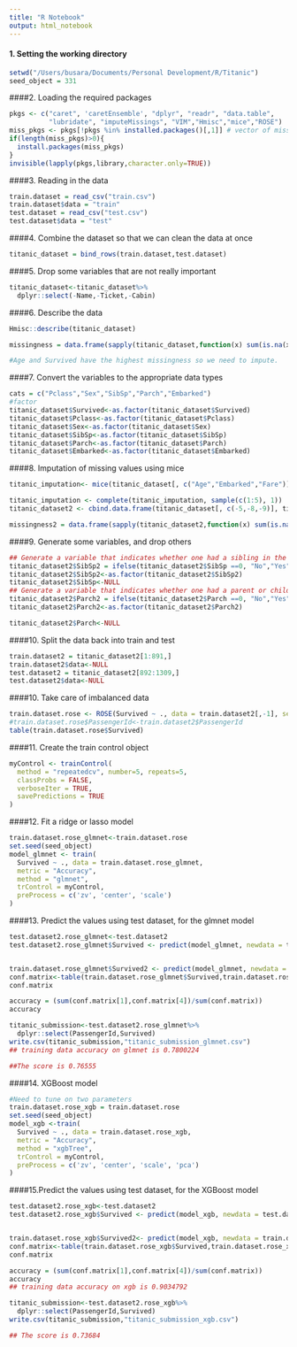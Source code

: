 ```yaml
---
title: "R Notebook"
output: html_notebook
---
```


#### 1. Setting the working directory
```r
setwd("/Users/busara/Documents/Personal Development/R/Titanic")
seed_object = 331
```

####2. Loading the required packages
```r
pkgs <- c("caret", 'caretEnsemble', "dplyr", "readr", "data.table", 
          "lubridate", "imputeMissings", "VIM","Hmisc","mice","ROSE")
miss_pkgs <- pkgs[!pkgs %in% installed.packages()[,1]] # vector of missing packages
if(length(miss_pkgs)>0){
  install.packages(miss_pkgs)
}
invisible(lapply(pkgs,library,character.only=TRUE))
```


####3. Reading in the data
```r
train.dataset = read_csv("train.csv")
train.dataset$data = "train"
test.dataset = read_csv("test.csv")
test.dataset$data = "test"
```

####4. Combine the dataset so that we can clean the data at once
```r
titanic_dataset = bind_rows(train.dataset,test.dataset)
```

####5. Drop some variables that are not really important
```r
titanic_dataset<-titanic_dataset%>%
  dplyr::select(-Name,-Ticket,-Cabin)
```

####6. Describe the data
```r
Hmisc::describe(titanic_dataset)

missingness = data.frame(sapply(titanic_dataset,function(x) sum(is.na(x))))

#Age and Survived have the highest missingness so we need to impute.
```
####7. Convert the variables to the appropriate data types
```r
cats = c("Pclass","Sex","SibSp","Parch","Embarked")
#factor
titanic_dataset$Survived<-as.factor(titanic_dataset$Survived)
titanic_dataset$Pclass<-as.factor(titanic_dataset$Pclass)
titanic_dataset$Sex<-as.factor(titanic_dataset$Sex)
titanic_dataset$SibSp<-as.factor(titanic_dataset$SibSp)
titanic_dataset$Parch<-as.factor(titanic_dataset$Parch)
titanic_dataset$Embarked<-as.factor(titanic_dataset$Embarked)
```


####8. Imputation of missing values using mice
```r
titanic_imputation<- mice(titanic_dataset[, c("Age","Embarked","Fare")], method = "cart", seed = 201,m = 5)

titanic_imputation <- complete(titanic_imputation, sample(c(1:5), 1))
titanic_dataset2 <- cbind.data.frame(titanic_dataset[, c(-5,-8,-9)], titanic_imputation)

missingness2 = data.frame(sapply(titanic_dataset2,function(x) sum(is.na(x))))

```


####9. Generate some variables, and drop others
```r
## Generate a variable that indicates whether one had a sibling in the ship or not
titanic_dataset2$SibSp2 = ifelse(titanic_dataset2$SibSp ==0, "No","Yes")
titanic_dataset2$SibSp2<-as.factor(titanic_dataset2$SibSp2)
titanic_dataset2$SibSp<-NULL
## Generate a variable that indicates whether one had a parent or child in the ship or not
titanic_dataset2$Parch2 = ifelse(titanic_dataset2$Parch ==0, "No","Yes")
titanic_dataset2$Parch2<-as.factor(titanic_dataset2$Parch2)

titanic_dataset2$Parch<-NULL
```


####10. Split the data back into train and test
```r
train.dataset2 = titanic_dataset2[1:891,]
train.dataset2$data<-NULL
test.dataset2 = titanic_dataset2[892:1309,]
test.dataset2$data<-NULL
```

####10. Take care of imbalanced data
```r
train.dataset.rose <- ROSE(Survived ~ ., data = train.dataset2[,-1], seed = seed_object)$data
#train.dataset.rose$PassengerId<-train.dataset2$PassengerId
table(train.dataset.rose$Survived)
```

####11. Create the train control object
```r
myControl <- trainControl(
  method = "repeatedcv", number=5, repeats=5,
  classProbs = FALSE, 
  verboseIter = TRUE,
  savePredictions = TRUE
)
```

####12. Fit a ridge or lasso model
```r
train.dataset.rose_glmnet<-train.dataset.rose
set.seed(seed_object)
model_glmnet <- train(
  Survived ~ ., data = train.dataset.rose_glmnet,
  metric = "Accuracy",
  method = "glmnet",
  trControl = myControl,
  preProcess = c('zv', 'center', 'scale')
)

```

####13. Predict the values using test dataset, for the glmnet model
```r
test.dataset2.rose_glmnet<-test.dataset2
test.dataset2.rose_glmnet$Survived <- predict(model_glmnet, newdata = test.dataset2.rose_glmnet)


train.dataset.rose_glmnet$Survived2 <- predict(model_glmnet, newdata = train.dataset.rose_glmnet)
conf.matrix<-table(train.dataset.rose_glmnet$Survived,train.dataset.rose_glmnet$Survived2)
conf.matrix

accuracy = (sum(conf.matrix[1],conf.matrix[4])/sum(conf.matrix))
accuracy

titanic_submission<-test.dataset2.rose_glmnet%>%
  dplyr::select(PassengerId,Survived)
write.csv(titanic_submission,"titanic_submission_glmnet.csv")
## training data accuracy on glmnet is 0.7800224

##The score is 0.76555

```
####14. XGBoost model
```r
#Need to tune on two parameters
train.dataset.rose_xgb = train.dataset.rose
set.seed(seed_object)
model_xgb <-train(
  Survived ~ ., data = train.dataset.rose_xgb,
  metric = "Accuracy",
  method = "xgbTree",
  trControl = myControl,
  preProcess = c('zv', 'center', 'scale', 'pca')
)
```

####15.Predict the values using test dataset, for the XGBoost model
```r

test.dataset2.rose_xgb<-test.dataset2
test.dataset2.rose_xgb$Survived <- predict(model_xgb, newdata = test.dataset2.rose_xgb)


train.dataset.rose_xgb$Survived2<- predict(model_xgb, newdata = train.dataset.rose_xgb)
conf.matrix<-table(train.dataset.rose_xgb$Survived,train.dataset.rose_xgb$Survived2)
conf.matrix

accuracy = (sum(conf.matrix[1],conf.matrix[4])/sum(conf.matrix))
accuracy
## training data accuracy on xgb is 0.9034792

titanic_submission<-test.dataset2.rose_xgb%>%
  dplyr::select(PassengerId,Survived)
write.csv(titanic_submission,"titanic_submission_xgb.csv")

## The score is 0.73684
```

